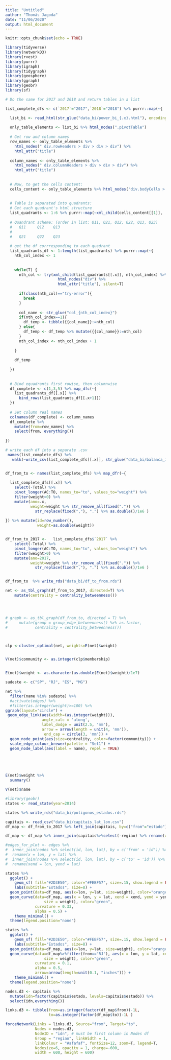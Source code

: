 ```yaml
---
title: "Untitled"
author: "Thomás Jagoda"
date: "11/06/2020"
output: html_document
---
```


```r
knitr::opts_chunk$set(echo = TRUE)
```

```r
library(tidyverse)
library(networkD3)
library(rvest)
library(purrr)
library(igraph)
library(tidygraph)
library(geosphere)
library(ggraph)
library(geobr)
library(sf)
```


```r

# Do the same for 2017 and 2018 and return tables in a list

list_complete_dfs <- c(`2017`="2017",`2018`="2018") %>% purrr::map(~{

  list_bi <- read_html(str_glue("data_bi/power_bi_{.x}.html"), encoding="ISO-8859-1")
  
  only_table_elements <- list_bi %>% html_nodes(".pivotTable")
  
  # Get row and column names
  row_names <- only_table_elements %>% 
    html_nodes(" div.rowHeaders > div > div > div") %>% 
    html_attr("title")
  
  column_names <- only_table_elements %>% 
    html_nodes(" div.columnHeaders > div > div > div") %>% 
    html_attr("title")
  
  
  # Now, to get the cells content:
  cells_content <- only_table_elements %>% html_nodes("div.bodyCells > div:first-child")
  
  
  # Table is separated into quadrants:
  # Get each quadrant's html structure
  list_quadrants <- 1:6 %>% purrr::map(~xml_child(cells_content[[1]], .x))
  
  # Quandrant scheme: (order in list: Q11, Q21, Q12, Q22, Q13, Q23)
  #   Q11     Q12    Q13
  #
  #   Q21     Q22    Q23
  
  # get the df corrresponding to each quadrant
  list_quadrants_df <- 1:length(list_quadrants) %>% purrr::map(~{
    nth_col_index <- 1
    
    
    while(T) {
      nth_col <- try(xml_child(list_quadrants[[.x]], nth_col_index) %>% 
                       html_nodes("div") %>% 
                       html_attr("title"), silent=T)
      
      if(class(nth_col)=="try-error"){
        break
      } 
      
      col_name <- str_glue("col_{nth_col_index}")
      if(nth_col_index==1){
        df_temp <- tibble({{col_name}}:=nth_col)
      } else{
        df_temp <- df_temp %>% mutate({{col_name}}:=nth_col)
      }
      nth_col_index <- nth_col_index + 1
      
    }
    
    df_temp
    
  })
  
  
  # Bind equadrants first rowise, then columnwise
  df_complete <- c(1,3,5) %>% map_dfc(~{
    list_quadrants_df[[.x]] %>% 
      bind_rows(list_quadrants_df[[.x+1]])
  })
  
  # Set column real names
  colnames(df_complete) <- column_names
  df_complete %>%
    mutate(from=row_names) %>%
    select(from, everything())
  
})

# write each df into a separate .csv
 names(list_complete_dfs) %>% 
   walk(~write_csv(list_complete_dfs[[.x]], str_glue("data_bi/balanca_interestadual_{.x}.csv")))



```



```r



df_from_to <- names(list_complete_dfs) %>% map_dfr(~{
  
  list_complete_dfs[[.x]] %>%
    select(-Total) %>%
    pivot_longer(AC:TO, names_to="to", values_to="weight") %>%
    filter(weight>0) %>%
    mutate(ano=.x,
           weight=weight %>% str_remove_all(fixed(".")) %>%
             str_replace(fixed(","), ".") %>% as.double()/1e6 )
  
}) %>% mutate(id=row_number(),
              weight=as.double(weight))


df_from_to_2017 <-   list_complete_dfs$`2017` %>%
    select(-Total) %>%
    pivot_longer(AC:TO, names_to="to", values_to="weight") %>%
    filter(weight>0) %>%
    mutate(ano=2017,
           weight=weight %>% str_remove_all(fixed(".")) %>%
             str_replace(fixed(","), ".") %>% as.double()/1e6 )


df_from_to  %>% write_rds("data_bi/df_to_from.rds")

net <- as_tbl_graph(df_from_to_2017, directed=T) %>%
    mutate(centrality = centrality_betweenness())




# graph <- as_tbl_graph(df_from_to, directed = T) %>%
#     mutate(group = group_edge_betweenness() %>% as.factor,
#            centrality = centrality_betweenness())



clp <-cluster_optimal(net, weights=E(net)$weight)


V(net)$community <- as.integer(clp$membership)


E(net)$weight <- as.character(as.double(E(net)$weight)/1e7)

sudeste <- c("SP", "RJ", "ES", "MG")

net %>%
  filter(name %in% sudeste) %>%
  #activate(edges) %>%
  #filter(as.integer(weight)>=100) %>%
ggraph(layout="circle") +
 geom_edge_link(aes(width=(as.integer(weight))),
                angle_calc = 'along',
                label_dodge = unit(2.5, 'mm'),
                arrow = arrow(length = unit(4, 'mm')), 
                 end_cap = circle(3, 'mm')) +
  geom_node_point(aes(size=centrality, color=factor(community))) +
  scale_edge_colour_brewer(palette = "Set1") +
  geom_node_label(aes(label = name), repel = TRUE)





E(net)$weight %>%
  summary()

V(net)$name

```


```r
#library(geobr)
states <- read_state(year=2014)

states %>% write_rds("data_bi/poligonos_estados.rds")

capitais <- read_csv("data_bi/capitais_lat_lon.csv")
df_map <- df_from_to_2017 %>% left_join(capitais, by=c("from"="estado")) %>% mutate(weight = as.double(weight)/1e6)

df_map <- df_map %>% inner_join(capitais%>%select(-regiao) %>% rename(xend=lon, yend=lat), by=c(to="estado"))

#edges_for_plot <- edges %>%
#  inner_join(nodes %>% select(id, lon, lat), by = c('from' = 'id')) %>%
#  rename(x = lon, y = lat) %>%
#  inner_join(nodes %>% select(id, lon, lat), by = c('to' = 'id')) %>%
#  rename(xend = lon, yend = lat)

states %>%
  ggplot() +
    geom_sf( fill="#2D3E50", color="#FEBF57", size=.15, show.legend = FALSE) +
    labs(subtitle="Estados", size=8) +
  geom_point(data=df_map, aes(x=lon, y=lat, size=weight), color="orange") +
  geom_curve(data=df_map, aes(x = lon, y = lat, xend = xend, yend = yend,     # draw edges as arcs
                 size = weight), color="green",
             curvature = 0.33,
             alpha = 0.5) +
    theme_minimal() +
  theme(legend.position="none")

states %>%
  ggplot() +
    geom_sf( fill="#2D3E50", color="#FEBF57", size=.15, show.legend = FALSE) +
    labs(subtitle="Estados", size=8) +
  geom_point(data=df_map, aes(x=lon, y=lat, size=weight), color="orange") +
  geom_curve(data=df_map%>%filter(from=="RJ"), aes(x = lon, y = lat, xend = xend, yend = yend,     # draw edges as arcs
                 size = weight), color="green",
             curvature = 0.1,
             alpha = 0.5,
             arrow=arrow(length=unit(0.1, "inches"))) +
    theme_minimal() +
  theme(legend.position="none")


```




```r

nodes.d3 <- capitais %>%
  mutate(idn=factor(capitais$estado, levels=capitais$estado)) %>%
  select(idn,everything()) 

links.d3 <- tibble(from=as.integer(factor(df_map$from))-1L,
                   to=as.integer(factor(df_map$to))-1L )

forceNetwork(Links = links.d3, Source="from", Target="to",
             Nodes = nodes.d3, 
             NodeID = "idn", # must be first column in Nodes df
             Group = "regiao", linkWidth = 1,
             linkColour = "#afafaf", fontSize=12, zoom=T, legend=T,
             Nodesize=6, opacity = 1, charge=-600,
             width = 600, height = 600)
```




